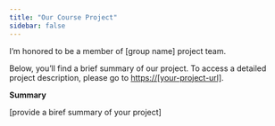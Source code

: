 ```yaml
---
title: "Our Course Project"
sidebar: false 
---
```


I'm honored to be a member of  \[group name\] project team.

Below, you'll find a brief summary of our project. To access a detailed project description, please go to [https://\[your-project-url\]](#0){.uri}.

**Summary**

\[provide a biref summary of your project\]
